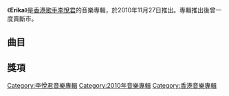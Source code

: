 {{Album infobox | <!-- See Wikipedia:WikiProject_Albums -->
| Name        = Erika
| Type        = [[專輯|專輯]]
| Artist      = [[李悅君|李悅君]]
| Cover       = 李悅君 Erika.jpg
| Released    = 2010年11月27日
| Recorded    = 2009年－2010年
| Genre       = [[粵語流行音樂|粵語流行音樂]]
| Length      = 43:44
| Label       = [[金牌大風|金牌大風]]
| Last album  = 
| This album  = '''Erika'''<br>（2010年）
| Next album  = 
}}

《'''Erika'''》是[[香港|香港]][[歌手|歌手]][[李悅君|李悅君]]的音樂專輯，於2010年11月27日推出。專輯推出後曾一度賣斷市。

==曲目==
{{tracklist
| headline = CD
| total_length = 43:44
| title_width = 16%

| title1 = Dance With Me
| music1 = [[宋陽|宋陽]]
| lyrics1 = [[甄健強|甄健強]]
| arranger1 = 宋陽
| producer1 = [[雷頌德|雷頌德]]
| longnote1 = 
| length1 = 3:42

| title2 = Traveling
| music2 = [[常石磊|常石磊]]
| lyrics2 = [[夏至_(填詞人)|夏至]]
| arranger2 = [[彭飛|彭飛]]
| producer2 = [[Gary_Chan|Gary Chan]]<br>彭飛
| longnote2 = 
| length2 = 4:44

| title3 = 避不開
| music3 = 常石磊
| lyrics3 = 甄健強
| arranger3 = 彭飛
| producer3 = 雷頌德
| longnote3 = 
| length3 = 5:00

| title4 = Thinking Of Me
| music4 = 彭飛
| lyrics4 = 夏至
| arranger4 = 彭飛
| producer4 = Gary Chan<br>彭飛
| longnote4 = 
| length4 = 4:52

| title5 = 幪眼旅行
| music5 = 宋陽
| lyrics5 = 甄健強
| arranger5 = 常石磊
| producer5 = 雷頌德
| longnote5 = 
| length5 = 4:01

| title6 = 我們不是
| music6 = [[李悅君|李悅君]]<br>彭飛
| lyrics6 = [[方杰_(填詞人)|方-{杰}-]]
| arranger6 = 彭飛
| producer6 = 雷頌德
| longnote6 = 
| length6 = 4:08

| title7 = 夢伴
| music7 = [[鈴木喜三郎|鈴木喜三郎]]
| lyrics7 = [[林敏驄|林敏驄]]
| arranger7 = [[RubberBand|正@RubberBand]]
| producer7 = 雷頌德
| longnote7 = 原唱者為[[梅艷芳|梅艷芳]]
| length7 = 4:07

| title8 = 星閃閃
| music8 = 宋陽
| lyrics8 = [[周耀輝|周耀輝]]
| arranger8 = 彭飛
| producer8 = Gary Chan<br>李悅君
| longnote8 = 
| length8 = 4:20

| title9 = Even Though
| music9 = 李悅君
| lyrics9 = 李悅君
| arranger9 = 李悅君
| producer9 = Gary Chan<br>李悅君
| longnote9 = 
| length9 = 4:09

| title10 = Dance With Me
| music10 = 宋陽
| lyrics10 = 甄健強
| arranger10 = 
| producer10 = 
| note10 = Howie B Remix
| longnote10 = 
| length10 = 4:39
}}

==獎項==


[[Category:李悅君音樂專輯|Category:李悅君音樂專輯]]
[[Category:2010年音樂專輯|Category:2010年音樂專輯]]
[[Category:香港音樂專輯|Category:香港音樂專輯]]